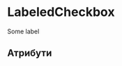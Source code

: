 

<Meta title="Components/LabeledCheckbox" component={LabeledCheckbox} decorators={[withKnobs]}/>

# LabeledCheckbox

<Preview>
    <Story name="Preview">
        <LabeledCheckbox 
            checked={boolean('checked', false)} 
            index={number('index', -1)} 
            onChange={action('onChange')}
            disabled={boolean('disabled', false)}
        >
            Some label
        </LabeledCheckbox>
    </Story>
</Preview>

## Атрибути